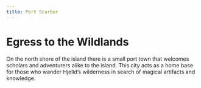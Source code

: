 ```yaml
---
title: Port Scarbor
---
```

# Egress to the Wildlands

On the north shore of the island there is a small port town that welcomes scholars and adventurers alike to the island. This city acts as a home base for those who wander Hjelld's wilderness in search of magical artifacts and knowledge. 
